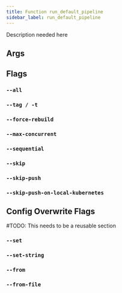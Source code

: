 ```yaml
---
title: Function run_default_pipeline
sidebar_label: run_default_pipeline
---
```


Description needed here


## Args


## Flags

### `--all`

### `--tag / -t`

### `--force-rebuild`

### `--max-concurrent`

### `--sequential`

### `--skip`

### `--skip-push`

### `--skip-push-on-local-kubernetes`


## Config Overwrite Flags

\#TODO: This needs to be a reusable section

### `--set`

### `--set-string`

### `--from`

### `--from-file`
